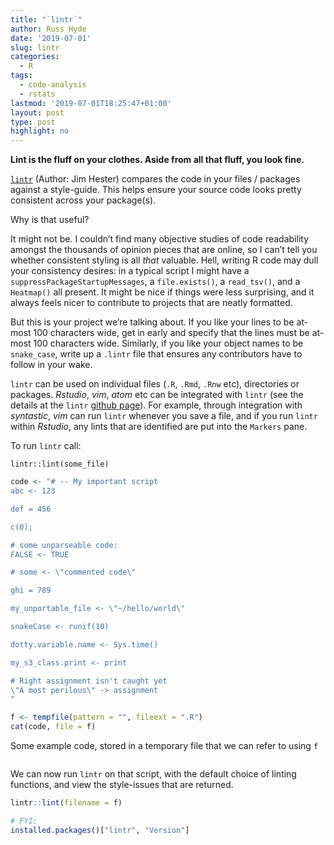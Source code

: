 ```yaml
---
title: "`lintr`"
author: Russ Hyde
date: '2019-07-01'
slug: lintr
categories:
  - R
tags:
  - code-analysis
  - rstats
lastmod: '2019-07-01T18:25:47+01:00'
layout: post
type: post
highlight: no
---
```


**Lint is the fluff on your clothes. Aside from all that fluff, you look fine.**

[`lintr`](https://github.com/jimhester/lintr) (Author: Jim Hester) compares the
code in your files / packages against a style-guide. This helps ensure your
source code looks pretty consistent across your package(s).

Why is that useful?

It might not be. I couldn't find many objective studies of code readability
amongst the thousands of opinion pieces that are online, so I can't tell you
whether consistent styling is all _that_ valuable. Hell, writing R code may
dull your consistency desires: in a typical script I might have a
`suppressPackageStartupMessages`, a `file.exists()`, a `read_tsv()`, and a
`Heatmap()` all present. It might be nice if things were less surprising, and
it always feels nicer to contribute to projects that are neatly formatted.

But this is your project we're talking about. If you like your lines to be
at-most 100 characters wide, get in early and specify that the lines must be
at-most 100 characters wide. Similarly, if you like your object names to be
`snake_case`, write up a `.lintr` file that ensures any contributors have to
follow in your wake.

`lintr` can be used on individual files (`.R`, `.Rmd`, `.Rnw` etc), directories
or packages. _Rstudio_, _vim_, _atom_ etc can be integrated with `lintr` (see
the details at the `lintr` [github page](https://github.com/jimhester/lintr)).
For example, through integration with _syntastic_, _vim_ can run `lintr`
whenever you save a file, and if you run `lintr` within _Rstudio_, any lints
that are identified are put into the `Markers` pane.

To run `lintr` call:

```
lintr::lint(some_file)
```

```r
code <- "# -- My important script
abc <- 123

def = 456

c(0);

# some unparseable code:
FALSE <- TRUE

# some <- \"commented code\"

ghi = 789

my_unportable_file <- \"~/hello/world\"

snakeCase <- runif(10)

dotty.variable.name <- Sys.time()

my_s3_class.print <- print

# Right assignment isn't caught yet
\"A most perilous\" -> assignment
"

f <- tempfile(pattern = "", fileext = ".R")
cat(code, file = f)
```

Some example code, stored in a temporary file that we can refer to using `f`

```r
```

We can now run `lintr` on that script, with the default choice of linting
functions, and view the style-issues that are returned.

```r
lintr::lint(filename = f)
```

```r
# FYI:
installed.packages()["lintr", "Version"]
```

<!--
Simple example:

- New project
- add `my_script.R`
- define a few functions, trailing curly braces and absolute paths as examples
- since absolute paths is not a default linter in lintr::1.0.3, add this to
  the default_linters
- show how to drop lines from linting using `# nolint start` / `# nolint end`
- show how to define a linter
-->

<!--
Code smells that can be detected with `lintr`

- Commented-out code
- Inconsistency
- Clutter / Dead Code (via codetools::checkUsage())

But it can't prevent you choosing mysterious names

Architectural properties that `lintr` shines a light on:

- readability
    - keep those lines narrow

- security
    - catch unsafe extractions with `extraction_operator_linter`
    - prevent use of undesirable functions/operators/symbols

- deployability / usability
    - catch any non-portable paths using `absolute_path_linter` / `nonportable_path_linter`
-->
